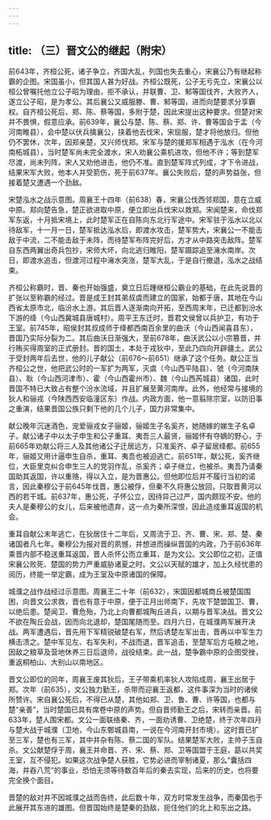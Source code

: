```yaml
---
---
---
```

title: （三）晋文公的继起（附宋）
---



前643年，齐桓公死，诸子争立，齐国大乱，列国也失去重心，宋襄公乃有继起称霸的企图。宋国虽小，但其国人甚为好战。齐桓公既死，公子无亏先立，宋襄公以桓公曾嘱托他立公子昭为理由，拒不承认，并联曹、卫、邾等国伐齐，大败齐人，遂立公子昭，是为孝公。其后襄公又威服滕、曹、邾等国，进而向楚要求分享霸权。自齐桓公死后，郑、陈、蔡等国，多附于楚，因此宋提出这种要求。但楚对宋并不畏惧，假意应承。前639年，襄公与楚、陈、蔡、郑、许、曹等国会于盂（今河南睢县），会中楚以伏兵擒襄公，挟着他去伐宋，宋屈服，楚才将他放归。但他仍不罢休，次年，因郑亲楚，又兴师伐郑。宋军与楚的援郑军相遇于泓水（在今河南柘城县），当时楚军尚未完全渡水，宋人劝襄公乘机进攻，但他不许；等到楚军尽渡，尚未列阵，宋人又劝他进击，他仍不准。直到楚军阵式列成，才下令进战，结果宋军大败，他本人并受箭伤，死于前637年。襄公失败后，楚的声势益张，但接着楚又遭遇一个劲敌。

宋楚泓水之战示意图。周襄王十四年（前638）春，宋襄公伐西邻郑国，意在立威中原。郑向楚告急，楚正欲进取中原，便立即出兵伐宋以救郑。宋闻楚来，命伐郑军东返，十月抵宋境上，此时楚军正在自陈向东北行军途中。宋军驻于泓水以北以待敌军，十一月一日，楚军抵达泓水后，即渡水攻击，楚军势大，宋襄公一不能击敌于中流，二不能击敌于未阵，而待楚军布阵完好后，方才从中路突击敌阵。楚军自东西两翼出奇兵包抄，宋师大坏，向北逃归睢阳，楚军蹑踪追至澭水南岸。次日，即渡水追击，但渡河过程中澭水突涨，楚军大乱，于是自行撤退，泓水之战结束。

齐桓公称霸时，晋、秦也开始强盛，奠立日后踵继桓公霸业的基础，在此先说晋的扩张以至称霸的经过。晋是成王封其弟叔虞而建立的国家，始都于唐，其地在今山西省太原市北，临汾水上游。其后晋人逐渐南向开拓，至西周末年，已迁都到汾水下游的绛（今山西冀城县唐城村）。周平王东迁时，晋君文侯曾以兵护卫，有功于王室。前745年，昭侯封其叔成师于绛都西南百余里的曲沃（今山西闻喜县东），晋国乃实际分裂为二。其后曲沃日渐强大，至前678年，曲沃武公以小宗篡晋，并行贿买得周室的正式册封。晋的国土，本处于戎狄中，至此乃四向开辟疆土。武公于受封两年后去世，他的儿子献公（前676～前651）继承了这个任务。献公正当齐桓公之世，他把武公时的一军扩为两军，灭虞（今山西平陆县）、虢（今河南陕县）、耿（今山西河津市）、霍（今山西霍州市）、魏（今山西芮城县）诸国，此时晋国不特已大致占有整个汾水流域，并且扩展至黄河南岸。此外，他经常与接境的狄人和骊戎（今陕西西安临潼区东）作战。内政方面，他一意翦除宗室，以防旧事之重演，结果晋国公族只剩下他的几个儿子，国力非常集中。

献公晚年沉迷酒色，宠爱骊戎女子骊姬，骊姬生子名奚齐，她随嫁的娣生子名卓子。献公诸子中以太子申生和公子重耳、夷吾三人最贤，骊姬怀有夺嫡的野心，于前665年劝献公将三人及其他诸公子迁居远方，只准奚齐、卓子留居绛都。前655年，骊姬又用计逼申生自杀，重耳、夷吾也被迫逃亡。前651年，献公死，奚齐继位，大臣里克纠合申生三人的党羽作乱，杀奚齐；卓子继立，也被杀。夷吾乃请秦国助其返国，许以重赂，得以入立，是为晋惠公。但他即位后并不履行当初的诺言，因此秦穆公于前645年伐晋，惠公被俘，但秦不久将惠公放回，只取晋黄河以西的若干城。前637年，惠公死，子怀公立，因待异己过严，国内颇现不安。他的夫人是秦穆公的女儿，后来被他遗弃，这一点为秦所深恨，因此造成重耳返国的机会。

重耳自献公末年逃亡，在狄居住十二年后，又周流于卫、齐、曹、宋、郑、楚、秦诸国者凡七年。秦穆公为报对晋的夙憾，并想进而操纵晋国的内政，乃于前636年乘晋内部不稳送重耳返国，晋人杀怀公而立重耳，是为文公。文公即位之初，正值宋襄公败死、楚国的势力严重威胁诸夏之时。文公以天赋的雄才，加上久经忧患的阅历，终能一举定霸，成为王室及中原诸国的保障。

城濮之战作战经过示意图。周襄王二十年（前632），宋国因都城商丘被楚国围困，向晋文公求救，晋也有意于中原，便于正月出师南下，先攻下楚盟国卫、曹，以绝后患。楚闻卫、曹危殆，乃北上向曹都城陶丘进兵，以期与晋军决战。晋文公不欲在陶丘会战，因而向北退却，楚国尾随而至。四月六日，在城濮两军展开决战。两军遭遇后，晋先用下军精锐破楚右军，然后诱楚左军出击，晋再以中军生力横击溃之。楚中军见左、右军失利，不战而退，晋军追击，至楚军后方屯粮之地，因敌之粮草及营地休养三日后退师，战役结束。此一战，楚争霸中原的企图受挫，重返桐柏山、大别山以南地区。

晋文公即位的同年，周襄王废其狄后，王子带乘机率狄人攻陷成周，襄王出居于郑。次年（前635），文公独力勤王，杀带而迎襄王返都，这件事深为当时的诸侯所赞许。宋自襄公死后，不得已从楚，其他如郑、卫、鲁、曹、许等国，也都与楚“亲善”，当时楚国已具有席卷中原的声势。但自晋师勤王之后，宋转而亲晋。前633年，楚人围宋都。文公一面联络秦、齐，一面劝诱曹、卫绝楚，终于次年四月与楚大战于城濮（卫地，今山东鄄城县南，一说在今河南开封市境）。这时晋已扩至三军，楚也有三军，其中并杂有陈、蔡二国的军队。结果楚军大败，主帅子玉自杀。文公献楚俘于周，襄王并命晋、齐、宋、蔡、郑、卫等国盟于王庭，勗以共奖王室，互不侵犯。如果这次战争楚人获胜，它势必进而宰制诸夏，那么“囊括四海，并吞八荒”的事业，恐怕无须等待数百年后的秦去实现，后来的历史，也将要完全换个面目。

晋楚的敌对并不因城濮之战而告终，此后数十年，双方时常发生战争，而秦国也于此展开其东进的雄图。但晋国始终是楚秦的劲敌，扼住他们的北上和东出之路。